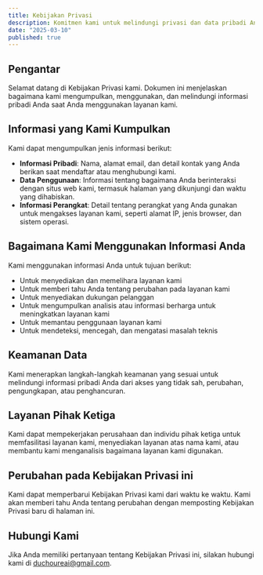 ```yaml
---
title: Kebijakan Privasi
description: Komitmen kami untuk melindungi privasi dan data pribadi Anda
date: "2025-03-10"
published: true
---
```


## Pengantar

Selamat datang di Kebijakan Privasi kami. Dokumen ini menjelaskan bagaimana kami mengumpulkan, menggunakan, dan melindungi informasi pribadi Anda saat Anda menggunakan layanan kami.

## Informasi yang Kami Kumpulkan

Kami dapat mengumpulkan jenis informasi berikut:

- **Informasi Pribadi**: Nama, alamat email, dan detail kontak yang Anda berikan saat mendaftar atau menghubungi kami.
- **Data Penggunaan**: Informasi tentang bagaimana Anda berinteraksi dengan situs web kami, termasuk halaman yang dikunjungi dan waktu yang dihabiskan.
- **Informasi Perangkat**: Detail tentang perangkat yang Anda gunakan untuk mengakses layanan kami, seperti alamat IP, jenis browser, dan sistem operasi.

## Bagaimana Kami Menggunakan Informasi Anda

Kami menggunakan informasi Anda untuk tujuan berikut:

- Untuk menyediakan dan memelihara layanan kami
- Untuk memberi tahu Anda tentang perubahan pada layanan kami
- Untuk menyediakan dukungan pelanggan
- Untuk mengumpulkan analisis atau informasi berharga untuk meningkatkan layanan kami
- Untuk memantau penggunaan layanan kami
- Untuk mendeteksi, mencegah, dan mengatasi masalah teknis

## Keamanan Data

Kami menerapkan langkah-langkah keamanan yang sesuai untuk melindungi informasi pribadi Anda dari akses yang tidak sah, perubahan, pengungkapan, atau penghancuran.

## Layanan Pihak Ketiga

Kami dapat mempekerjakan perusahaan dan individu pihak ketiga untuk memfasilitasi layanan kami, menyediakan layanan atas nama kami, atau membantu kami menganalisis bagaimana layanan kami digunakan.

## Perubahan pada Kebijakan Privasi ini

Kami dapat memperbarui Kebijakan Privasi kami dari waktu ke waktu. Kami akan memberi tahu Anda tentang perubahan dengan memposting Kebijakan Privasi baru di halaman ini.

## Hubungi Kami

Jika Anda memiliki pertanyaan tentang Kebijakan Privasi ini, silakan hubungi kami di duchoureai@gmail.com.
